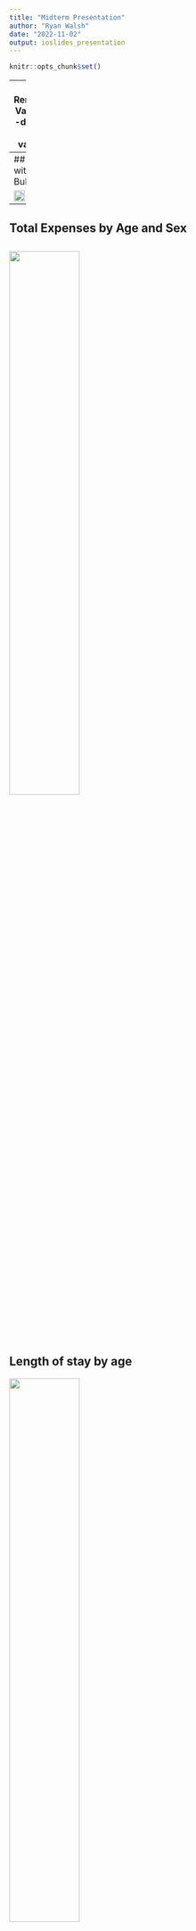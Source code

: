 ```yaml
---
title: "Midterm Presentation"
author: "Ryan Walsh"
date: "2022-11-02"
output: ioslides_presentation
---
```


```r
knitr::opts_chunk$set()
```

---
## Renaming Variables
-defining sex variable

```r
df1$sex1 <- case_when(df1$sex == 1 ~ 'male',
                      df1$sex == 2 ~ 'female', 
                      df1$sex == 9 ~'Other')
```


-defining providers by name
```r
df1$provider1 <- case_when(df1$provider == 7201 ~ "Newport", df1$provider == 7202 ~ "St. Joseph Health Services of RI",df1$provider == 7203 ~ "Memorial",df1$provider == 7204 ~ "Miriam",df1$provider == 7205 ~ "Rhode Island Hospital",df1$provider == 7206 ~ "Roger Williams",df1$provider == 7209 ~ "South County",df1$provider == 7210 ~ "Kent County",df1$provider == 7211 ~ "Westerly",df1$provider == 7212 ~ "Rehab of RI",df1$provider == 7213 ~ "Landmark Medical Center",df1$provider == 7214 ~ "Women and Infants",df1$provider == 7215 ~ "Bradley",df1$provider == 7216 ~ "Butler",)
```

---
## Slide with Bullets

![](Dispotion.png){width=50%}
---
## Total Expenses by Age and Sex

![](AgevTot.png){width=50%}
---
## Length of stay by age

![](AgevLos.png){width=50%}

---
##Length of stay and provider

![](LosProv.png){width=50%}

---
##Length of stay and provider for teenagers

![](LosProvTeen.png){width=50%}
---
##Average total expenses by physical therapy in local states

![](pysical_therapy.png){width=50%}
---
##Total by Hospital

![](TotbyHos.png){width=50%}

---
##Total by provider

![](TotvProv.png){width=50%}